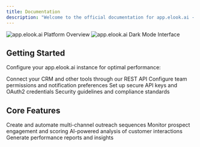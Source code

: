 ```yaml
---
title: Documentation
description: "Welcome to the official documentation for app.elook.ai - your AI-powered sales engagement platform. Explore guides and resources to maximize your outreach effectiveness through smart campaign management, lead tracking, and conversation analytics."
---
```


<img
  className="block dark:hidden" 
  src="/images/hero-light.svg"
  alt="app.elook.ai Platform Overview"
/>
<img
  className="hidden dark:block"
  src="/images/hero-dark.svg" 
  alt="app.elook.ai Dark Mode Interface"
/>

## Getting Started

Configure your app.elook.ai instance for optimal performance:

<CardGroup cols={2}>
  <Card
    title="API Integration"
    icon="plug"
    href="/api-reference/introduction"
  >
    Connect your CRM and other tools through our REST API
  </Card>
  <Card
    title="Dashboard Setup"
    icon="sliders"
    href="/essentials/settings"
  >
    Configure team permissions and notification preferences
  </Card>
  <Card
    title="Authentication"
    icon="key"
    href="/api-reference/create-api-keys"
  >
    Set up secure API keys and OAuth2 credentials
  </Card>
  <Card
    title="Best Practices"
    icon="shield-check"
    href="/essentials/markdown"
  >
    Security guidelines and compliance standards
  </Card>
</CardGroup>

## Core Features

<CardGroup cols={2}>
  <Card
    title="Campaign Management"
    icon="megaphone"
    href="/campaigns/overview"
  >
    Create and automate multi-channel outreach sequences
  </Card>
  <Card
    title="Lead Tracking"
    icon="user-check"
    href="/leads/overview"
  >
    Monitor prospect engagement and scoring
  </Card>
  <Card
    title="Conversation Analytics"
    icon="comments"
    href="/chats/overview"
  >
    AI-powered analysis of customer interactions
  </Card>
  <Card
    title="Reporting"
    icon="chart-line"
    href="/essentials/reusable-snippets"
  >
    Generate performance reports and insights
  </Card>
</CardGroup>
